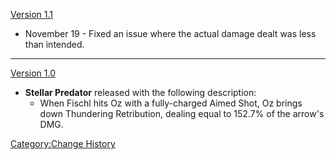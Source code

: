 [[Version 1.1]]
*November 19 - Fixed an issue where the actual damage dealt was less than intended.
----
[[Version 1.0]]
*'''Stellar Predator''' released with the following description:
**When Fischl hits Oz with a fully-charged Aimed Shot, Oz brings down Thundering Retribution, dealing {{Color|AoE Electro DMG}} equal to 152.7% of the arrow's DMG.
<noinclude>[[Category:Change History]]</noinclude>